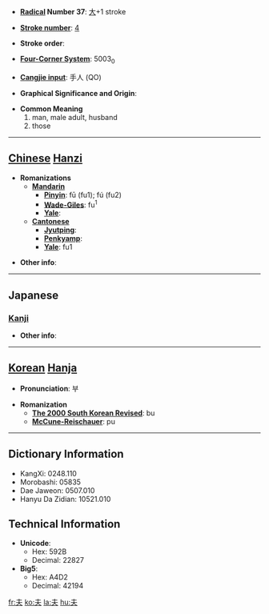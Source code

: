 * '''[[Wiktionary:Chinese radical index| Radical]] Number 37''': [[Wiktionary:Chinese radical index 大|大]]+1 stroke

* '''[[Wiktionary:Chinese total strokes index|Stroke number]]''': [[Wiktionary:Chinese total strokes index 4|4]]

* '''Stroke order''': 

* '''[[Wiktionary:Chinese four corner index|Four-Corner System]]''': 5003<sub>0</sub>

* '''[[Wiktionary:Chinese Cangjie index|Cangjie input]]''': 手人 (QO)

* '''Graphical Significance and Origin''': 

* '''Common Meaning'''
*#man, male adult, husband
*# those


----

== [[Chinese]] [[Hanzi]] ==

* '''Romanizations'''
** '''[[Mandarin]]'''
*** '''[[Pinyin]]''': fū (fu1); fú (fu2)
*** '''[[Wade-Giles]]''': fu<sup>1</sup>
*** '''[[Yale]]''': 
** '''[[Cantonese]]'''
*** '''[[Jyutping]]''':
*** '''[[Penkyamp]]''': 
*** '''[[Yale]]''': fu1

* '''Other info''': 

----

==Japanese==
===[[Kanji]]===
{{kanji|on readings=[[ふ]] (fu), [[ふう]] (fū)|kun readings=[[おっと]] (otto), [[おとこ]] (otoko), [[それ]] (sore)}}

* '''Other info''':  

----

== [[Korean]] [[Hanja]] ==

* '''Pronunciation''': 부

* '''Romanization'''
** '''[[The 2000 South Korean Revised Romanization|The 2000 South Korean Revised]]''': bu
** '''[[McCune-Reischauer]]''': pu

----

== Dictionary Information ==

* KangXi: 0248.110
* Morobashi: 05835
* Dae Jaweon: 0507.010
* Hanyu Da Zidian: 10521.010

== Technical Information ==

* '''Unicode''':
** Hex: 592B
** Decimal: 22827
* '''Big5''':
** Hex: A4D2
** Decimal: 42194

[[fr:夫]]
[[ko:夫]]
[[la:夫]]
[[hu:夫]]